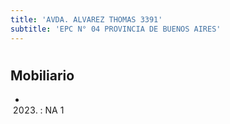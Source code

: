 ```yaml
---
title: 'AVDA. ALVAREZ THOMAS 3391'
subtitle: 'EPC N° 04 PROVINCIA DE BUENOS AIRES'
---
```


#


## Mobiliario

*  (2023) : NA 1 



